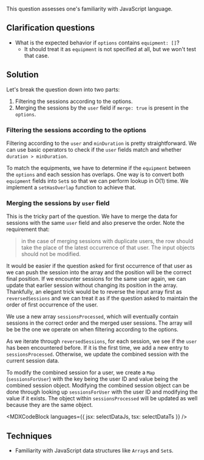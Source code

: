 

This question assesses one's familiarity with JavaScript language.

## Clarification questions

- What is the expected behavior if `options` contains `equipment: []`?
  - It should treat it as `equipment` is not specified at all, but we won't test that case.

## Solution

Let's break the question down into two parts:

1. Filtering the sessions according to the options.
1. Merging the sessions by the `user` field if `merge: true` is present in the `options`.

### Filtering the sessions according to the options

Filtering according to the `user` and `minDuration` is pretty straightforward. We can use basic operators to check if the `user` fields match and whether `duration > minDuration`.

To match the equipments, we have to determine if the `equipment` between the `options` and each session has overlaps. One way is to convert both `equipment` fields into `Set`s so that we can perform lookup in O(1) time. We implement a `setHasOverlap` function to achieve that.

### Merging the sessions by `user` field

This is the tricky part of the question. We have to merge the data for sessions with the same `user` field and also preserve the order. Note the requirement that:

> in the case of merging sessions with duplicate users, the row should take the place of the latest occurrence of that user. The input objects should not be modified.

It would be easier if the question asked for first occurrence of that user as we can push the session into the array and the position will be the correct final position. If we encounter sessions for the same user again, we can update that earlier session without changing its position in the array. Thankfully, an elegant trick would be to reverse the input array first as `reversedSessions` and we can treat it as if the question asked to maintain the order of first occurrence of the user.

We use a new array `sessionsProcessed`, which will eventually contain sessions in the correct order and the merged user sessions. The array will be be the one we operate on when filtering according to the options.

As we iterate through `reversedSessions`, for each session, we see if the `user` has been encountered before. If it is the first time, we add a new entry to `sessionsProcessed`. Otherwise, we update the combined session with the current session data.

To modify the combined session for a user, we create a `Map` (`sessionsForUser`) with the key being the user ID and value being the combined session object. Modifying the combined session object can be done through looking up `sessionsForUser` with the user ID and modifying the value if it exists. The object within `sessionsProcessed` will be updated as well because they are the same object.

<MDXCodeBlock languages={{ jsx: selectDataJs, tsx: selectDataTs }} />

## Techniques

- Familiarity with JavaScript data structures like `Array`s and `Set`s.
